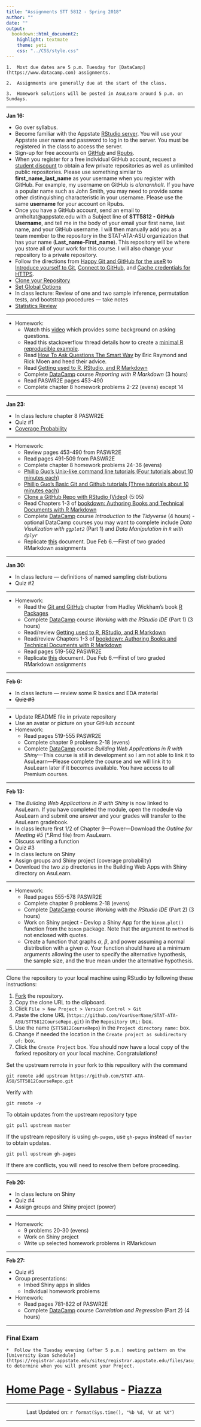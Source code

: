 ```yaml
---
title: "Assignments STT 5812 - Spring 2018"
author: ""
date: ""
output: 
  bookdown::html_document2: 
    highlight: textmate
    theme: yeti
    css: "../CSS/style.css"
---
```


```block2
1.  Most due dates are 5 p.m. Tuesday for [DataCamp](https://www.datacamp.com) assignments.

2.  Assignments are generally due at the start of the class.  

3.  Homework solutions will be posted in AsuLearn around 5 p.m. on Sundays.
```  

_______________

**Jan 16:**

* Go over syllabus.
* Become familiar with the Appstate [RStudio server](https://mathr.math.appstate.edu/). You will use your Appstate user name and password to log in to the server.  You must be registered in the class to access the server.
* Sign-up for free accounts on [GitHub](https://github.com) and [Rpubs](https://rpubs.com).
* When you register for a free individual GitHub account, request a [student discount](https://education.github.com) to obtain a few private repositories as well as unlimited public repositories.  Please use something similar to **first_name_last_name** as your username when you register with GitHub.  For example, my username on GitHub is *alanarnholt*. If you have a popular name such as John Smith, you may need to provide some other distinquishing characteristic in your username.  Please use the same **username** for your account on Rpubs. 
* Once you have a GitHub account, send an email to arnholtat@appstate.edu with a Subject line of **STT5812 - GitHub Username**, and tell me in the body of your email your first name, last name, and your GitHub username.  I will then manually add you as a team member to the repository in the STAT-ATA-ASU organization that has your name (**Last_name-First_name**).  This repository will be where you store all of your work for this course.  I will also change your repository to a private repository.
* Follow the directions from [Happy Git and GitHub for the useR](http://happygitwithr.com/) to [Introduce yourself to Git](http://happygitwithr.com/hello-git.html), [Connect to GitHub](http://happygitwithr.com/push-pull-github.html), and [Cache credentials for HTTPS](http://happygitwithr.com/credential-caching.html).
* [Clone your Repository](../Rmarkdown/CloningRepo.html)
* [Set Global Options](../Rmarkdown/GlobalOptions.html)
* In class lecture: Review of one and two sample inference, permutation tests, and bootstrap procedures --- take notes
* [Statistics Review](../../STT3851ClassRepo/Rmarkdown/StatReview.html)

------------------

* Homework: 
    + Watch this [video](https://www.youtube.com/watch?v=ZFaWxxzouCY&list=PLjTlxb-wKvXNSDfcKPFH2gzHGyjpeCZmJ&index=3) which provides some background on asking questions.  
    + Read this stackoverflow thread details how to create a [minimal R reproducible example](http://stackoverflow.com/questions/5963269/how-to-make-a-great-r-reproducible-example/5963610#5963610). 
    + Read [How To Ask Questions The Smart Way](http://www.catb.org/~esr/faqs/smart-questions.html) by Eric Raymond and Rick Moen and heed their advice.
    + Read [Getting used to R, RStudio, and R Markdown](https://ismayc.github.io/rbasics-book/)
    + Complete [DataCamp](https://datacamp.com) course _Reporting with R Markdown_ (3 hours)
    + Read PASWR2E pages 453-490
    + Complete chapter 8 homework problems 2-22 (evens) except 14

--------------

**Jan 23:**

* In class lecture chapter 8 PASWR2E
* Quiz #1
* [Coverage Probability](../Slides/CoverageProbability.html)

--------------

* Homework:
     + Review pages 453-490 from PASWR2E 
     + Read pages 491-509 from PASWR2E 
     + Complete chapter 8 homework problems 24-36 (evens) 
     + [Phillip Guo's Unix-like command line tutorials (Four tutorials about 10 minutes each)](http://www.pgbovine.net/command-line-tutorial.htm)
     + [Phillip Guo's Basic Git and Github tutorials (Three tutorials about 10 minutes each)](http://www.pgbovine.net/git-tutorial.htm)
     + [Clone a GitHub Repo with RStudio (Video)](https://www.youtube.com/watch?v=YxZ8J2rqhEM) (5:05)
     + Read Chapters 1-3 of [bookdown: Authoring Books and Technical Documents with R Markdown](https://bookdown.org/yihui/bookdown/)
     + Complete [DataCamp](https://datacamp.com) course _Introduction to the Tidyverse_ (4 hours) - optional DataCamp courses you may want to complete include _Data Visulization with `ggplot2`_ (Part 1) and _Data Manipulation in `R` with `dplyr`_
     + Replicate [this](../Rmarkdown/RmarkdownAssignment.html) document. Due Feb 6.---First of two graded RMarkdown assignments 
     
--------------

**Jan 30:**

* In class lecture --- definitions of named sampling distributions
* Quiz #2

--------------

* Homework:
    + Read the [Git and GitHub](http://r-pkgs.had.co.nz/git.html) chapter from Hadley Wickham's book [R Packages](http://r-pkgs.had.co.nz/)
    + Complete [DataCamp](https://datacamp.com) course _Working with the RStudio IDE_ (Part 1) (3 hours)
    + Read/review [Getting used to R, RStudio, and R Markdown](https://ismayc.github.io/rbasics-book/)
    + Read/review Chapters 1-3 of [bookdown: Authoring Books and Technical Documents with R Markdown](https://bookdown.org/yihui/bookdown/)
    + Read pages 519-562 PASWR2E
    + Replicate [this](../Rmarkdown/RmarkdownAssignment.html) document. Due Feb 6.---First of two graded RMarkdown assignments 
    
--------------

**Feb 6:**

* In class lecture --- review some R basics and EDA material
* ~~Quiz #3~~

--------------

* Update README file in private repository
* Use an avatar or picture on your GitHub account
* Homework:
    + Read pages 519-555 PASWR2E
    + Complete chapter 9 problems 2-18 (evens)
    + Complete [DataCamp](https://datacamp.com) course _Building Web Applications in R with Shiny_---This course is still in development so I am not able to link it to AsuLearn---Please complete the course and we will link it to AsuLearn later if it becomes available.  You have access to all Premium courses. 

--------------

**Feb 13:**

* The _Building Web Applications in R with Shiny_ is now linked to AsuLearn.  If you have completed the module, open the modeule via AsuLearn and submit one answer and your grades will transfer to the AsuLearn gradebook.
* In class lecture first 1/2 of Chapter 9---Power---Download the *Outline for Meeting #5* (*.Rmd file) from AsuLearn. 
* Discuss writing a function
* Quiz #3
* In class lecture on Shiny
* Assign groups and Shiny project (coverage probability)
* Download the two zip directories in the Building Web Apps with Shiny directory on AsuLearn.

--------------

* Homework:
    + Read pages 555-578 PASWR2E
    + Complete chapter 9 problems 2-18 (evens) 
    + Complete [DataCamp](https://www.datacamp.com) course _Working with the RStudio IDE_ (Part 2) (3 hours)
    + Work on Shiny project - Devlop a Shiny App for the `binom.plot()` function from the `binom` package.  Note that the argument to `method` is not enclosed with quotes.       
    + Create a function that graphs $\alpha$, $\beta$, and power assuming a normal distribution with a given $\sigma$.  Your function should have at a minimum arguments allowing the user to specify the alternative hypothesis, the sample size, and the true mean under the alternative hypothesis.
    

-------------

Clone the repository to your local machine using RStudio by following these instructions:

1. [Fork](https://help.github.com/articles/fork-a-repo/) the repository.
2. Copy the clone URL to the clipboard.
3. Click `File > New Project > Version Control > Git`
4. Paste the clone URL (`https://github.com/YourUserName/STAT-ATA-ASU/STT5812CourseRepo.git`) in the `Repository URL:` box.
5. Use the name (`STT5812CourseRepo`) in the `Project directory name:` box.
6. Change if needed the location in the `Create project as subdirectory of:` box.
7. Click the `Create Project` box.  You should now have a local copy of the forked repository on your local machine.  Congratulations! 

Set the upstream remote in your fork to this repository with the command
```
git remote add upstream https://github.com/STAT-ATA-ASU/STT5812CourseRepo.git
```
Verify with
```
git remote -v
```
To obtain updates from the upstream repository type
```
git pull upstream master
```
If the upstream repository is using `gh-pages`, use `gh-pages` instead of `master` to obtain updates.
```
git pull upstream gh-pages
```
If there are conflicts, you will need to resolve them before proceeding.

--------------

**Feb 20:**

* In class lecture on Shiny
* Quiz #4
* Assign groups and Shiny project (power)

--------------

* Homework:
    + 9 problems 20-30 (evens)
    + Work on Shiny project
    + Write up selected homework problems in RMarkdown

--------------

**Feb 27:**

* Quiz #5
* Group presentations:
    + Imbed Shiny apps in slides
    + Individual homework problems

* Homework:
     + Read pages 781-822 of PASWR2E
     + Complete [DataCamp](https://www.datacamp.com) course _Correlation and Regression_ (Part 2) (4 hours)
     
--------------

### Final Exam {-}

```block
*  Follow the Tuesday evening (after 5 p.m.) meeting pattern on the [University Exam Schedule](https://registrar.appstate.edu/sites/registrar.appstate.edu/files/asu_spring_2018_exam_schedule.pdf) to determine when you will present your Project.
```



# [Home Page](http://stat-ata-asu.github.io/STT5812CourseRepo/) - [Syllabus](http://stat-ata-asu.github.io/STT5812CourseRepo/Syllabus/STT5812SyllabusSpring2018.html) - [Piazza](https://piazza.com/appstate/spring2018/stt/home) {-}

________________

<center> Last Updated on: `r format(Sys.time(), "%b %d, %Y at %X")` </center>

________________
